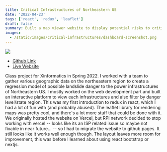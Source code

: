 ```yaml
---
title: Critical Infrastructures of Northeastern US
date: '2022-04-23'
tags: ['react', 'redux', 'leaflet']
draft: false
summary: Built a map viewer website to display potential risks to critical infrastructures of Northeastern US
images:
  - /static/images/critical-infrastructures/dashboard-screenshot.png
---
```


![](/static/images/critical-infrastructures/dashboard-screenshot.png)

- [Github Link](https://github.com/AI-and-Blockchain/F22_Web_Spam_Cleanup)
- [Live Website](https://critical-infrastructures.github.io)

Class project for Xinformatics in Spring 2022.
I worked with a team to gather various geographic data on the northeastern region to create a regression model of possible landslide danger to the power infrastructures of Northeastern US.
I mostly worked on the web development part and built an interactive platform to view each infrastructures and also filter by danger level/state region.
This was my first introduction to redux in react, which I had a lot of fun with (and probably abused).
The leaflet library for rendering maps was pretty cool, and there's a lot more stuff that could be done with it.
We originally hosted the website on Vercel, but RPI network decided to stop working with vercel -- looks like its an ISP related issue so maybe not fixable in near future... -- so I had to migrate the website to github pages.
It still looks like it works well enough though.
The layout leaves more room for improvement, this was before I learned about using react bootstrap or nextjs.
